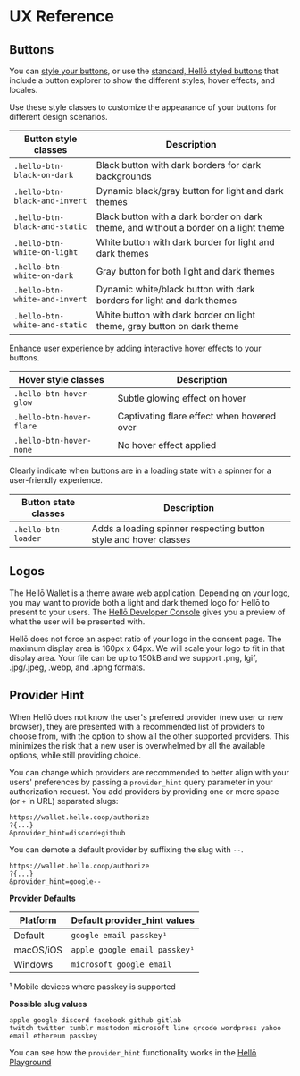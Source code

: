 # UX Reference

## Buttons

You can [style your buttons](./getting-started#3-custom-button-label), or use the [standard, Hellō styled buttons](./getting-started#2-standard-hellō-buttons) that include a button explorer to show the different styles, hover effects, and locales.

Use these style classes to customize the appearance of your buttons for different design scenarios.

| Button style classes           | Description                                             | 
| ------------------------------ | ------------------------------------------------------- | 
| `.hello-btn-black-on-dark`<span className="w-64 block"/>    | Black button with dark borders for dark backgrounds                       | 
| `.hello-btn-black-and-invert`  | Dynamic black/gray button for light and dark themes     |
| `.hello-btn-black-and-static`  | Black button with a dark border on dark theme, and without a border on a light theme              |
| `.hello-btn-white-on-light`    | White button with dark border for light and dark themes |
| `.hello-btn-white-on-dark`     | Gray button for both light and dark themes              |
| `.hello-btn-white-and-invert`  | Dynamic white/black button with dark borders for light and dark themes |
| `.hello-btn-white-and-static`  | White button with dark border on light theme, gray button on dark theme  |

Enhance user experience by adding interactive hover effects to your buttons.

| Hover style classes     | Description                                    |
| ----------------------- | ---------------------------------------------- |
| `.hello-btn-hover-glow` | Subtle glowing effect on hover         |
| `.hello-btn-hover-flare`| Captivating flare effect when hovered over |
| `.hello-btn-hover-none` | No hover effect applied                        |

Clearly indicate when buttons are in a loading state with a spinner for a user-friendly experience.

| Button state classes    | Description                                    |
| ----------------------- | ---------------------------------------------- |
| `.hello-btn-loader`     | Adds a loading spinner respecting button style and hover classes         |

## Logos

The Hellō Wallet is a theme aware web application. Depending on your logo, you may want to provide both a light and dark themed logo for Hellō to present to your users. The [Hellō Developer Console](https://console.hello.coop/) gives you a preview of what the user will be presented with.

Hellō does not force an aspect ratio of your logo in the consent page. The maximum display area is 160px x 64px. We will scale your logo to fit in that display area. Your file can be up to 150kB and we support .png, lgif, .jpg/.jpeg, .webp, and .apng formats.


## Provider Hint

When Hellō does not know the user's preferred provider (new user or new browser), they are presented with a recommended list of providers to choose from, with the option to show all the other supported providers. This minimizes the risk that a new user is overwhelmed by all the available options, while still providing choice.

You can change which providers are recommended to better align with your users' preferences by passing a `provider_hint` query parameter in your authorization request.  You add providers by providing one or more space (or `+` in URL) separated slugs: 

```http {3}
https://wallet.hello.coop/authorize
?{...}
&provider_hint=discord+github
```

You can demote a default provider by suffixing the slug with `--`.

```http /google--/
https://wallet.hello.coop/authorize
?{...}
&provider_hint=google--
```

**Provider Defaults** 

| Platform     | Default provider_hint values  |
| -----------  | ----------------------------- |
| Default      | `google email passkey¹`       |
| macOS/iOS    | `apple google email passkey¹` |
| Windows      | `microsoft google email`      |

¹ Mobile devices where passkey is supported

**Possible slug values**

`apple google discord facebook github gitlab`<br/>
` twitch twitter tumblr mastodon microsoft line qrcode wordpress yahoo `<br/>
`email ethereum passkey`

You can see how the `provider_hint` functionality works in the <a href="https://playground.hello.dev" target="_blank">Hellō Playground</a>
